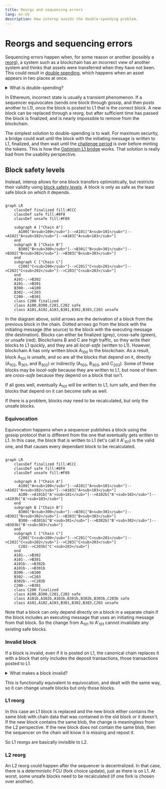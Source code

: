 ```yaml
---
title: Reorgs and sequencing errors
lang: en-US
description: How interop avoids the double-spending problem.
---
```




<InteropCallout />

# Reorgs and sequencing errors

Sequencing errors happen when, for some reason or another (possibly a [reorg](https://www.alchemy.com/overviews/what-is-a-reorg#what-happens-to-reorgs-after-the-merge)), a system such as a blockchain has an incorrect view of another system and thinks that assets were transferred when they have not been.
This could result in [double spending](https://en.wikipedia.org/wiki/Double-spending), which happens when an asset appears in two places at once.

<details>

<summary>What is double-spending?</summary>

```mermaid

flowchart LR 
    subgraph init ["Initiating transaction (source chain)"]
        burn(tokens burned)
        burn-->send(send)
    end
    subgraph exec ["Executing transaction (destination chain)"]
        send==initiating message==>receive(receive)
        receive-->mint(tokens minted)
    end
```

In a normal asset transfer tokens are burned on the source chain first, then a message is sent to the destination chain.
When that message is received, the tokens are minted on the destination chain, where the user can now use those tokens.

```mermaid

flowchart LR 
    subgraph init ["Not really the source chain"]
        err((error))
    end
    subgraph exec ["Executing transaction (destination chain)"]
        err==initiating message==>receive(receive)
        receive-->mint(tokens minted)
    end
```

Double spending occurs when the destination chain "thinks" that it received the initiating message, but that message was not really sent.
When that happens, the tokens are still on the source chain, but they are also on the destination chain, allowing the user to spend them twice.

</details>

In Ethereum, incorrect state is usually a transient phenomenon.
If a sequencer equivocates (sends one block through gossip, and then posts another to L1), once the block is posted to L1 that is the correct block.
A new block can be replaced through a reorg, but after sufficient time has passed the block is finalized, and is nearly impossible to remove from the blockchain.  

The simplest solution to double-spending is to wait.
For maximum security, a bridge could wait until the block with the initiating message is written to L1, finalized, and then wait until the [challenge period](/connect/resources/glossary#challenge-period) is over before minting the tokens.
This is how the [Optimism L1 bridge](https://app.optimism.io/bridge/withdraw) works.
That solution is really bad from the usability perspective.

## Block safety levels

Instead, interop allows for one block transfers optimistically, but restricts their validity using [block safety levels](explainer#block-safety-levels).
A block is only as safe as the least safe block on which it depends.

```mermaid

graph LR
    classDef finalized fill:#CCC
    classDef safe fill:#8F8
    classDef unsafe fill:#F89

    subgraph A ["Chain A"]
      A100["A<sub>100</sub>"]-->A101["A<sub>101</sub>"]-->A102["A<sub>102</sub>"]-->A103["A<sub>103</sub>"]
    end
    subgraph B ["Chain B"]
      B300["B<sub>300</sub>"]-->B301["B<sub>301</sub>"]-->B302["B<sub>302</sub>"]-->B303["B<sub>303</sub>"]
    end
    subgraph C ["Chain C"]
      C200["C<sub>200</sub>"]-->C201["C<sub>201</sub>"]-->C202["C<sub>202</sub>"]-->C203["C<sub>203</sub>"]
    end
    A101-.->B302
    A101-.->B301
    B300-.->A100
    B302-.->C203
    C200-.->B301
    class C200 finalized
    class A100,B300,C201,C202 safe
    class A101,A102,A103,B301,B302,B303,C203 unsafe
```

In the diagram above, solid arrows are the derivation of a block from the previous block in the chain. 
Dotted arrows go from the block with the initiating message (the source) to the block with the executing message (the destination).
Blocks can either be finalized (grey), cross-safe (green), or unsafe (red).
Blockchains B and C are high traffic, so they write their blocks to L1 quickly, and they are all *local-safe* (written to L1).
However, blockchain A has only written block A<sub>100</sub> to the blockchain. 
As a result, block A<sub>101</sub> is unsafe, and so are all the blocks that depend on it, directly (A<sub>102</sub>, B<sub>301</sub>, and B<sub>302</sub>) or indirectly (A<sub>103</sub>, B<sub>303</sub>, and C<sub>203</sub>).
Some of these blocks may be *local-safe* because they are written to L1, but none of them are *cross-safe* because they depend on a block that isn't.

If all goes well, eventually A<sub>101</sub> will be written to L1, turn safe, and then the blocks that depend on it can become safe as well. 

If there is a problem, blocks may need to be recalculated, but only the unsafe blocks.

### Equivocation

Equivocation happens when a sequencer publishes a block using the gossip protocol that is different from the one that eventually gets written to L1.
In this case, the block that is written to L1 (let's call it A'<sub>101</sub>) is the valid one, and that causes every dependant block to be recalculated.

```mermaid

graph LR
    classDef finalized fill:#CCC
    classDef safe fill:#8F8
    classDef unsafe fill:#F89

    subgraph A ["Chain A"]
      A100["A<sub>100</sub>"]-->A101["A<sub>101</sub>"]-->A102["A<sub>102</sub>"]-->A103["A<sub>103</sub>"]
      A100-->A101b["A'<sub>101</sub>"]-->A102b["A'<sub>102</sub>"]-->A103b["A'<sub>103</sub>"]
    end
    subgraph B ["Chain B"]
      B300["B<sub>300</sub>"]-->B301["B<sub>301</sub>"]-->B302["B<sub>302</sub>"]-->B303["B<sub>303</sub>"]
      B300-->B301b["B'<sub>301</sub>"]-->B302b["B'<sub>302</sub>"]-->B303b["B'<sub>303</sub>"]
    end
    subgraph C ["Chain C"]
      C200["C<sub>200</sub>"]-->C201["C<sub>201</sub>"]-->C202["C<sub>202</sub>"]-->C203["C<sub>203</sub>"]
      C202-->C203b["C'<sub>203</sub>"]
    end
    A101-.->B302
    A101-.->B301
    A101b-.->B302b
    A101b-.->B301b    
    B300-.->A100
    B302-.->C203
    B302b-.->C203b    
    C200-.->B301    
    class C200 finalized
    class A100,B300,C201,C202 safe
    class A101b,A102b,A103b,B301b,B302b,B303b,C203b safe
    class A101,A102,A103,B301,B302,B303,C203 unsafe
```

Note that a block can only depend directly on a block in a separate chain if the block includes an executing message that uses an initiating message from that block.
So the change from A<sub>101</sub> to A'<sub>101</sub> cannot invalidate any existing safe blocks.

### Invalid block

If a block is invalid, even if it is posted on L1, the canonical chain replaces it with a block that only includes the deposit transactions, those transactions posted to L1.

<details>

<summary>What makes a block invalid?</summary>

There are several potential reasons:

- The block posted to L1 includes incorret information, for example because it relied on a node on a different blockchain for interop and that node reported incorrect information.
- The block was never posted.
  After a timeout of twelve hours all the verifiers will assume that the block that should have been posted is a deposit-only block.

</details>

This is functionally equivalent to equivocation, and dealt with the same way, so it can change unsafe blocks but only those blocks.

### L1 reorg

In this case an L1 block is replaced and the new block either contains the same blob with chain data that was contained in the old block or it doesn't.
If the new block contains the same blob, the change is meaningless from the L2 perspective.
If the new block does not contain the same blob, then the sequencer on the chain will know it is missing and repost it.

So L1 reorgs are basically invisible to L2.

### L2 reorg

An L2 reorg could happen after the sequencer is decentralized.
In that case, there is a deterministic FCU (fork choice update), just as there is on L1.
At worst, some unsafe blocks need to be recalculated (if one fork is chosen over another).